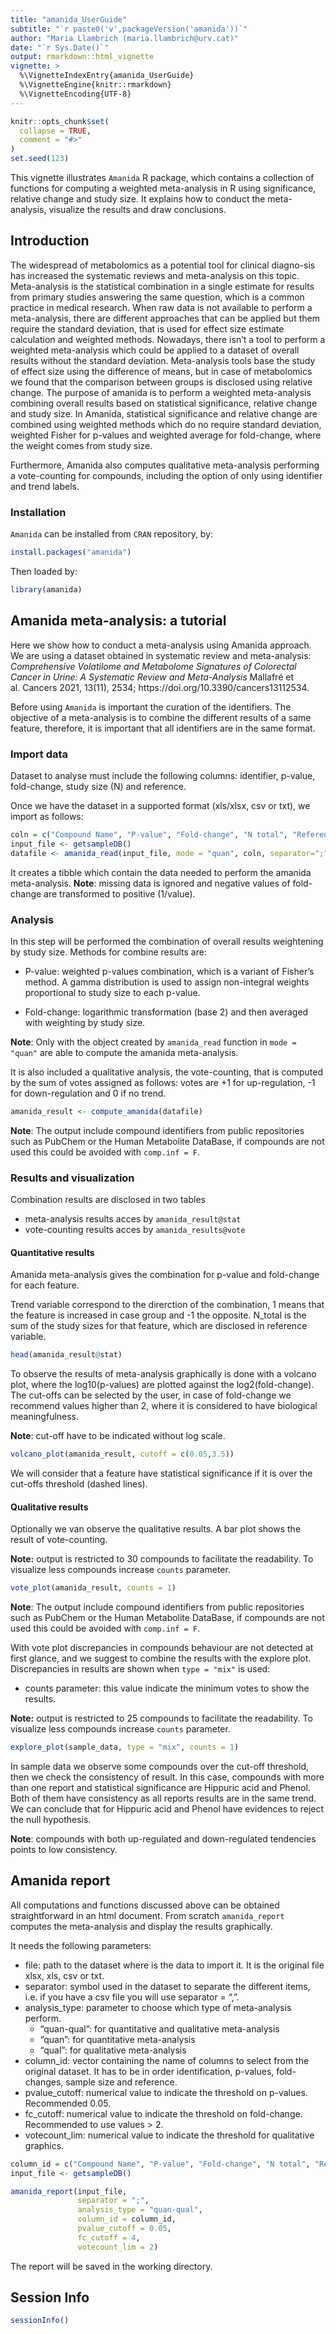 ```yaml
---
title: "amanida_UserGuide"
subtitle: "`r paste0('v',packageVersion('amanida'))`"
author: "Maria Llambrich (maria.llambrich@urv.cat)"
date: "`r Sys.Date()`"
output: rmarkdown::html_vignette
vignette: >
  %\VignetteIndexEntry{amanida_UserGuide}
  %\VignetteEngine{knitr::rmarkdown}
  %\VignetteEncoding{UTF-8}
---
```


```r
knitr::opts_chunk$set(
  collapse = TRUE,
  comment = "#>"
)
set.seed(123)
```

This vignette illustrates `Amanida` R package, which contains a collection of functions for computing a weighted meta-analysis in R using significance, relative change and study size. It explains how to conduct the meta-analysis, visualize the results and draw conclusions. 

## Introduction

The widespread of metabolomics as a potential tool for clinical diagno-sis has increased the systematic reviews and meta-analysis on this topic. Meta-analysis is the statistical combination in a single estimate for results from primary studies answering the same question, which is a common practice in medical research. When raw data is not available to perform a meta-analysis, there are different approaches that can be applied but them require the standard deviation, that is used for effect size estimate calculation and weighted methods. Nowadays, there isn’t a tool to perform a weighted meta-analysis which could be applied to a dataset of overall results without the standard deviation. Meta-analysis tools base the study of effect size using the difference of means, but in case of metabolomics we found that the comparison between groups is disclosed using relative change. The purpose of amanida is to perform a weighted meta-analysis combining overall results based on statistical significance, relative change and study size. In Amanida, statistical significance and relative change are combined using weighted methods which do no require standard deviation, weighted Fisher for p-values and weighted average for fold-change, where the weight comes from study size.     

Furthermore, Amanida also computes qualitative meta-analysis performing a vote-counting for compounds, including the option of only using identifier and trend labels.

### Installation

`Amanida` can be installed from `CRAN` repository, by:

```r
install.packages("amanida")
```

Then loaded by:

```r
library(amanida)
```

## Amanida meta-analysis: a tutorial

Here we show how to conduct a meta-analysis using Amanida approach. We are using a dataset obtained in systematic review and meta-analysis: *Comprehensive Volatilome and Metabolome Signatures of Colorectal Cancer in Urine: A Systematic Review and Meta-Analysis* Mallafré et al. Cancers 2021, 13(11), 2534; https://doi.org/10.3390/cancers13112534.

Before using `Amanida` is important the curation of the identifiers. The objective of a meta-analysis is to combine the different results of a same feature, therefore, it is important that all identifiers are in the same format.

### Import data

Dataset to analyse must include the following columns: identifier, p-value, fold-change, study size (N) and reference.

Once we have the dataset in a supported format (xls/xlsx, csv or txt), we import as follows:

```r
coln = c("Compound Name", "P-value", "Fold-change", "N total", "References")
input_file <- getsampleDB()
datafile <- amanida_read(input_file, mode = "quan", coln, separator=";")
```

It creates a tibble which contain the data needed to perform the amanida meta-analysis. 
**Note**: missing data is ignored and negative values of fold-change are transformed to positive (1/value).

### Analysis

In this step will be performed the combination of overall results weightening by study size. Methods for combine results are:

* P-value: weighted p-values combination, which is a variant of Fisher’s method. A gamma distribution is used to assign non-integral weights proportional to study size to each p-value.

* Fold-change: logarithmic transformation (base 2) and then averaged with weighting by study size. 


**Note**: Only with the object created by `amanida_read` function in `mode = "quan"` are able to compute the amanida meta-analysis. 

It is also included a qualitative analysis, the vote-counting, that is computed by the sum of votes assigned as follows: votes are +1 for up-regulation, -1 for down-regulation and 0 if no trend.

```r
amanida_result <- compute_amanida(datafile)
```

**Note**: The output include compound identifiers from public repositories such as PubChem or the Human Metabolite DataBase, if compounds are not used this could be avoided with `comp.inf = F`.

### Results and visualization

Combination results are disclosed in two tables

* meta-analysis results acces by `amanida_result@stat`
* vote-counting results acces by `amanida_results@vote`

#### Quantitative results

Amanida meta-analysis gives the combination for p-value and fold-change for each feature.

Trend variable correspond to the direrction of the combination, 1 means that the feature is increased in case group and -1 the opposite. N_total is the sum of the study sizes for that feature, which are disclosed in reference variable. 

```r
head(amanida_result@stat)
```

To observe the results of meta-analysis graphically is done with a volcano plot, where the log10(p-values) are plotted against the log2(fold-change). The cut-offs can be selected by the user, in case of fold-change we recommend values higher than 2, where it is considered to have biological meaningfulness. 

**Note**: cut-off have to be indicated without log scale.

```r
volcano_plot(amanida_result, cutoff = c(0.05,3.5))
```

We will consider that a feature have statistical significance if it is over the cut-offs threshold (dashed lines). 

#### Qualitative results

Optionally we van observe the qualitative results. A bar plot shows the result of vote-counting.

**Note:** output is restricted to 30 compounds to facilitate the readability. To visualize less compounds increase `counts` parameter. 

```r
vote_plot(amanida_result, counts = 1)
```

**Note**: The output include compound identifiers from public repositories such as PubChem or the Human Metabolite DataBase, if compounds are not used this could be avoided with `comp.inf = F`.

With vote plot discrepancies in compounds behaviour are not detected at first glance, and we suggest to combine the results with the explore plot. Discrepancies in results are shown when `type = "mix"` is used:

* counts parameter: this value indicate the minimum votes to show the results. 

**Note:** output is restricted to 25 compounds to facilitate the readability. To visualize less compounds increase `counts` parameter. 

```r
explore_plot(sample_data, type = "mix", counts = 1)
```

In sample data we observe some compounds over the cut-off threshold, then we check the consistency of result. In this case, compounds with more than one report and statistical significance are Hippuric acid and Phenol. Both of them have consistency as all reports results are in the same trend. We can conclude that for Hippuric acid and Phenol have evidences to reject the null hypothesis.  

**Note**: compounds with both up-regulated and down-regulated tendencies points to low consistency. 

## Amanida report

All computations and functions discussed above can be obtained straightforward in an html document. From scratch `amanida_report` computes the meta-analysis and display the results graphically.

It needs the following parameters:

* file: path to the dataset where is the data to import it. It is the original file xlsx, xls, csv or txt. 
* separator: symbol used in the dataset to separate the different items, i.e. if you have a csv file you will use separator = ",". 
* analysis_type: parameter to choose which type of meta-analysis perform. 
  * "quan-qual": for quantitative and qualitative meta-analysis
  * "quan": for quantitative meta-analysis
  * "qual": for qualitative meta-analysis
* column_id: vector containing the name of columns to select from the original dataset. It has to be in order identification, p-values, fold-changes, sample size and reference.
* pvalue_cutoff: numerical value to indicate the threshold on p-values. Recommended 0.05. 
* fc_cutoff: numerical value to indicate the threshold on fold-change. Recommended to use values > 2.  
* votecount_lim: numerical value to indicate the threshold for qualitative graphics.  

```r
column_id = c("Compound Name", "P-value", "Fold-change", "N total", "References")
input_file <- getsampleDB()

amanida_report(input_file, 
               separator = ";", 
               analysis_type = "quan-qual",
               column_id = column_id, 
               pvalue_cutoff = 0.05, 
               fc_cutoff = 4, 
               votecount_lim = 2)
```

The report will be saved in the working directory. 

## Session Info

```r
sessionInfo()
```

